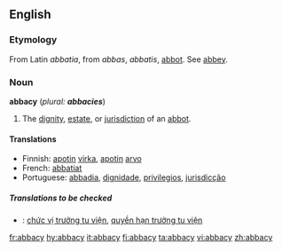 ==English==

===Etymology===
From Latin ''abbatia'', from ''abbas'', ''abbatis'', [[abbot]]. See [[abbey]].

===Noun===
'''abbacy''' (''plural: '''abbacies''''')

# The [[dignity]], [[estate]], or [[jurisdiction]] of an [[abbot]].

====Translations====
*Finnish: [[apotti|apotin]] [[virka]], [[apotti|apotin]] [[arvo]]
*French: [[abbatiat]] {{m}}
*Portuguese: [[abbadia]], [[dignidade]], [[privilegios]], [[jurisdicção]]

=====Translations to be checked=====
{{checktrans}}
*{{ttbc|Vietnamese}}: [[chức vị trưởng tu viện]], [[quyền hạn trưởng tu viện]]

[[fr:abbacy]]
[[hy:abbacy]]
[[it:abbacy]]
[[fi:abbacy]]
[[ta:abbacy]]
[[vi:abbacy]]
[[zh:abbacy]]